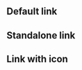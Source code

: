 

## Default link

<Playground playgroundLink="/storybook/ec/index.html?selectedKind=Link&selectedStory=default&stories=0">
  <Link
    {...demoContentDefault}
    variant="default"
  />
</Playground>

## Standalone link

<Playground playgroundLink="/storybook/ec/index.html?selectedKind=Link&selectedStory=standalone&stories=0">
  <Link
    {...demoContentStandalone}
    variant="standalone"
  />
</Playground>

## Link with icon

<Playground playgroundLink="/storybook/ec/index.html?selectedKind=Link&selectedStory=default&stories=0">
  <Link
    {...demoContentIcon}
    variant="default"
  />
</Playground>
